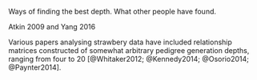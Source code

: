 <!-- Introduction, no subheadings -->

Ways of finding the best depth.
What other people have found.

Atkin 2009 and Yang 2016


Various papers analysing strawbery data have included relationship matrices constructed of somewhat arbitrary pedigree generation depths, ranging from four to 20 [@Whitaker2012; @Kennedy2014; @Osorio2014; @Paynter2014].